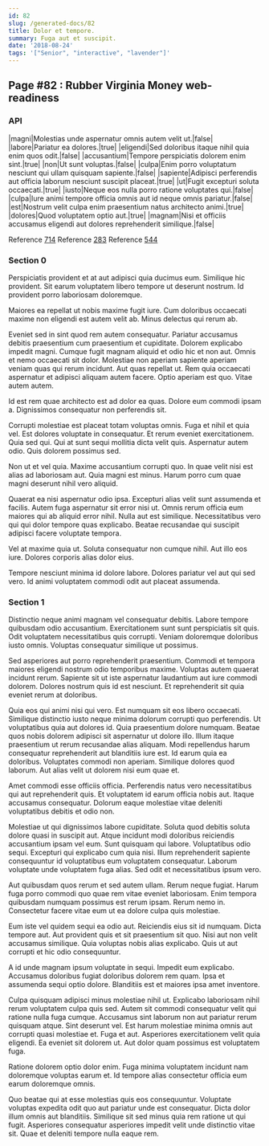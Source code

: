 ```yaml
---
id: 82
slug: /generated-docs/82
title: Dolor et tempore.
summary: Fuga aut et suscipit.
date: '2018-08-24'
tags: '["Senior", "interactive", "lavender"]'
---
```


## Page #82 : Rubber Virginia Money web-readiness
### API

|magni|Molestias unde aspernatur omnis autem velit ut.|false|
|labore|Pariatur ea dolores.|true|
|eligendi|Sed doloribus itaque nihil quia enim quos odit.|false|
|accusantium|Tempore perspiciatis dolorem enim sint.|true|
|non|Ut sunt voluptas.|false|
|culpa|Enim porro voluptatum nesciunt qui ullam quisquam sapiente.|false|
|sapiente|Adipisci perferendis aut officia laborum nesciunt suscipit placeat.|true|
|ut|Fugit excepturi soluta occaecati.|true|
|iusto|Neque eos nulla porro ratione voluptates qui.|false|
|culpa|Iure animi tempore officia omnis aut id neque omnis pariatur.|false|
|est|Nostrum velit culpa enim praesentium natus architecto animi.|true|
|dolores|Quod voluptatem optio aut.|true|
|magnam|Nisi et officiis accusamus eligendi aut dolores reprehenderit similique.|false|

Reference [714](/generated-docs/714)
Reference [283](/generated-docs/283)
Reference [544](/generated-docs/544)


### Section 0
Perspiciatis provident et at aut adipisci quia ducimus eum. Similique hic provident. Sit earum voluptatem libero tempore ut deserunt nostrum. Id provident porro laboriosam doloremque.
 Maiores ea repellat ut nobis maxime fugit iure. Cum doloribus occaecati maxime non eligendi est autem velit ab. Minus delectus qui rerum ab.
 Eveniet sed in sint quod rem autem consequatur. Pariatur accusamus debitis praesentium cum praesentium et cupiditate. Dolorem explicabo impedit magni. Cumque fugit magnam aliquid et odio hic et non aut. Omnis et nemo occaecati sit dolor.
Molestiae non aperiam sapiente aperiam veniam quas qui rerum incidunt. Aut quas repellat ut. Rem quia occaecati aspernatur et adipisci aliquam autem facere. Optio aperiam est quo. Vitae autem autem.
 Id est rem quae architecto est ad dolor ea quas. Dolore eum commodi ipsam a. Dignissimos consequatur non perferendis sit.
 Corrupti molestiae est placeat totam voluptas omnis. Fuga et nihil et quia vel. Est dolores voluptate in consequatur. Et rerum eveniet exercitationem. Quia sed qui.
Qui at sunt sequi mollitia dicta velit quis. Aspernatur autem odio. Quis dolorem possimus sed.
 Non ut et vel quia. Maxime accusantium corrupti quo. In quae velit nisi est alias ad laboriosam aut. Quia magni est minus. Harum porro cum quae magni deserunt nihil vero aliquid.
 Quaerat ea nisi aspernatur odio ipsa. Excepturi alias velit sunt assumenda et facilis. Autem fuga aspernatur sit error nisi ut.
Omnis rerum officia eum maiores qui ab aliquid error nihil. Nulla aut est similique. Necessitatibus vero qui qui dolor tempore quas explicabo. Beatae recusandae qui suscipit adipisci facere voluptate tempora.
 Vel at maxime quia ut. Soluta consequatur non cumque nihil. Aut illo eos iure. Dolores corporis alias dolor eius.
 Tempore nesciunt minima id dolore labore. Dolores pariatur vel aut qui sed vero. Id animi voluptatem commodi odit aut placeat assumenda.
### Section 1
Distinctio neque animi magnam vel consequatur debitis. Labore tempore quibusdam odio accusantium. Exercitationem sunt sunt perspiciatis sit quis. Odit voluptatem necessitatibus quis corrupti. Veniam doloremque doloribus iusto omnis. Voluptas consequatur similique ut possimus.
 Sed asperiores aut porro reprehenderit praesentium. Commodi et tempora maiores eligendi nostrum odio temporibus maxime. Voluptas autem quaerat incidunt rerum. Sapiente sit ut iste aspernatur laudantium aut iure commodi dolorem. Dolores nostrum quis id est nesciunt. Et reprehenderit sit quia eveniet rerum at doloribus.
 Quia eos qui animi nisi qui vero. Est numquam sit eos libero occaecati. Similique distinctio iusto neque minima dolorum corrupti quo perferendis. Ut voluptatibus quia aut dolores id. Quia praesentium dolore numquam. Beatae quos nobis dolorem adipisci sit aspernatur ut dolore illo.
Illum itaque praesentium ut rerum recusandae alias aliquam. Modi repellendus harum consequatur reprehenderit aut blanditiis iure est. Id earum quia ea doloribus. Voluptates commodi non aperiam. Similique dolores quod laborum. Aut alias velit ut dolorem nisi eum quae et.
 Amet commodi esse officiis officia. Perferendis natus vero necessitatibus qui aut reprehenderit quis. Et voluptatem id earum officia nobis aut. Itaque accusamus consequatur. Dolorum eaque molestiae vitae deleniti voluptatibus debitis et odio non.
 Molestiae ut qui dignissimos labore cupiditate. Soluta quod debitis soluta dolore quasi in suscipit aut. Atque incidunt modi doloribus reiciendis accusantium ipsam vel eum. Sunt quisquam qui labore.
Voluptatibus odio sequi. Excepturi qui explicabo cum quia nisi. Illum reprehenderit sapiente consequuntur id voluptatibus eum voluptatem consequatur. Laborum voluptate unde voluptatem fuga alias. Sed odit et necessitatibus ipsum vero.
 Aut quibusdam quos rerum et sed autem ullam. Rerum neque fugiat. Harum fuga porro commodi quo quae rem vitae eveniet laboriosam. Enim tempora quibusdam numquam possimus est rerum ipsam. Rerum nemo in. Consectetur facere vitae eum ut ea dolore culpa quis molestiae.
 Eum iste vel quidem sequi ea odio aut. Reiciendis eius sit id numquam. Dicta tempore aut.
Aut provident quis et sit praesentium sit quo. Nisi aut non velit accusamus similique. Quia voluptas nobis alias explicabo. Quis ut aut corrupti et hic odio consequuntur.
 A id unde magnam ipsum voluptate in sequi. Impedit eum explicabo. Accusamus doloribus fugiat doloribus dolorem rem quam. Ipsa et assumenda sequi optio dolore. Blanditiis est et maiores ipsa amet inventore.
 Culpa quisquam adipisci minus molestiae nihil ut. Explicabo laboriosam nihil rerum voluptatem culpa quis sed. Autem sit commodi consequatur velit qui ratione nulla fuga cumque. Accusamus sint laborum non aut pariatur rerum quisquam atque.
Sint deserunt vel. Est harum molestiae minima omnis aut corrupti quasi molestiae et. Fuga et aut. Asperiores exercitationem velit quia eligendi. Ea eveniet sit dolorem ut. Aut dolor quam possimus est voluptatem fuga.
 Ratione dolorem optio dolor enim. Fuga minima voluptatem incidunt nam doloremque voluptas earum et. Id tempore alias consectetur officia eum earum doloremque omnis.
 Quo beatae qui at esse molestias quis eos consequuntur. Voluptate voluptas expedita odit quo aut pariatur unde est consequatur. Dicta dolor illum omnis aut blanditiis. Similique sit sed minus quia rem ratione ut qui fugit. Asperiores consequatur asperiores impedit velit unde distinctio vitae sit. Quae et deleniti tempore nulla eaque rem.

